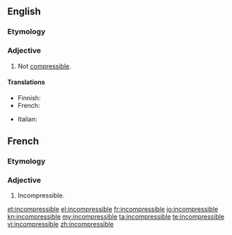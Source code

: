 ==English==

===Etymology===
{{prefix|in|compressible}}

===Adjective===
{{en-adj|-}}

# Not [[compressible]].

====Translations====
{{trans-top|not compressible}}
* Finnish: {{t|fi|puristumaton}}
* French: {{t|fr|incompressible}}
{{trans-mid}}
* Italian: {{t|it|incomprimibile}}
{{trans-bottom}}

==French==

===Etymology===
{{prefix|in|compressible}}

===Adjective===
{{fr-adj|}}

# Incompressible.

[[et:incompressible]]
[[el:incompressible]]
[[fr:incompressible]]
[[io:incompressible]]
[[kn:incompressible]]
[[my:incompressible]]
[[ta:incompressible]]
[[te:incompressible]]
[[vi:incompressible]]
[[zh:incompressible]]